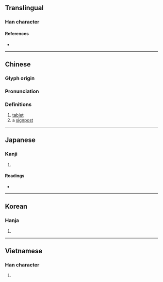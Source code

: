 {{character info/new}}
==Translingual==

===Han character===
{{Han char|rn=75|rad=木|as=09|sn=13|four=46927|canj=DAPV|ids=⿰木曷}}

====References====
* {{Han ref|kx=0541.040|dkj=15169|dj=0928.130|hdz=21249.060|uh=696C|ud=26988|bh=DDDA|bd=56794}}

----

==Chinese==
{{zh-forms}}

===Glyph origin===
{{Han etym}}

===Pronunciation===
{{zh-pron
|m=jié
|c=kit3
|mc=y
|oc=y
|ma=
|cat=n
}}

===Definitions===
{{zh-hanzi}}

# [[tablet]]
# a [[signpost]]

----

==Japanese==

===Kanji===
{{ja-kanji|grade=|rs=木09}}

# {{defn|lang=ja|sort=木09}}

====Readings====
* {{ja-readings|on=かつ, けつ, こう, げち, かち|kun=くい-, たてふだ-}}

----

==Korean==

===Hanja===
{{ko-hanja|hangeul=갈|eumhun=|rv=gal|mr=kal|y=kal}}

# {{defn|lang=ko|sort=木09}}

----

==Vietnamese==

===Han character===
{{vi-hantu|[[yết]], [[kiệt]]|rs=木09}}

# {{defn|lang=vi|sort=木09}}